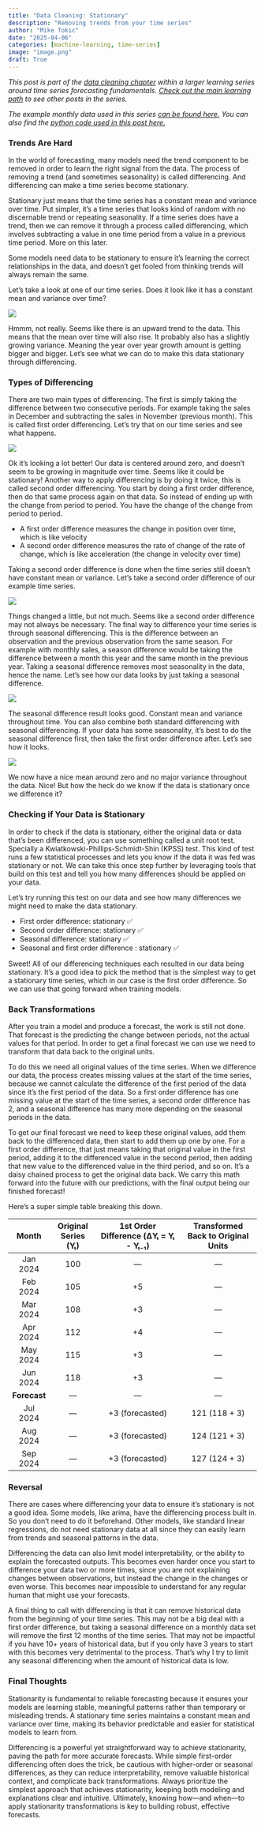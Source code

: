 ```yaml
---
title: "Data Cleaning: Stationary"
description: "Removing trends from your time series"
author: "Mike Tokic"
date: "2025-04-06"
categories: [machine-learning, time-series]
image: "image.png"
draft: True
---
```


*This post is part of the [data cleaning chapter](https://mftokic.github.io/posts/2025-02-03-ts-fundamentals-data-cleaning) within a larger learning series around time series forecasting fundamentals. [Check out the main learning path](https://mftokic.github.io/posts/2024-09-25-ts-fundamentals/) to see other posts in the series.* 

*The example monthly data used in this series [can be found here.](https://github.com/mftokic/mftokic.github.io/blob/main/posts/2024-10-02-ts-fundamentals-whats-a-time-series/example_ts_data.csv) You can also find the [python code used in this post here.](https://github.com/mftokic/mftokic.github.io/blob/main/notebooks/2025-02-05-ts-fundamentals-data-cleaning-boxcox.ipynb)*

### Trends Are Hard 

In the world of forecasting, many models need the trend component to be removed in order to learn the right signal from the data. The process of removing a trend (and sometimes seasonality) is called differencing. And differencing can make a time series become stationary. 

Stationary just means that the time series has a constant mean and variance over time. Put simpler, it's a time series that looks kind of random with no discernable trend or repeating seasonality. If a time series does have a trend, then we can remove it through a process called differencing, which involves subtracting a value in one time period from a value in a previous time period. More on this later. 

Some models need data to be stationary to ensure it's learning the correct relationships in the data, and doesn't get fooled from thinking trends will always remain the same. 

Let's take a look at one of our time series. Does it look like it has a constant mean and variance over time? 

![](./chart1.png)

Hmmm, not really. Seems like there is an upward trend to the data. This means that the mean over time will also rise. It probably also has a slightly growing variance. Meaning the year over year growth amount is getting bigger and bigger. Let's see what we can do to make this data stationary through differencing. 

### Types of Differencing

There are two main types of differencing. The first is simply taking the difference between two consecutive periods. For example taking the sales in December and subtracting the sales in November (previous month). This is called first order differencing. Let's try that on our time series and see what happens. 

![](./chart2.png)

Ok it's looking a lot better! Our data is centered around zero, and doesn't seem to be growing in magnitude over time. Seems like it could be stationary! Another way to apply differencing is by doing it twice, this is called second order differencing. You start by doing a first order difference, then do that same process again on that data. So instead of ending up with the change from period to period. You have the change of the change from period to period. 

- A first order difference measures the change in position over time, which is like velocity 
- A second order difference measures the rate of change of the rate of change, which is like acceleration (the change in velocity over time)

Taking a second order difference is done when the time series still doesn't have constant mean or variance. Let's take a second order difference of our example time series. 

![](./chart3.png)

Things changed a little, but not much. Seems like a second order difference may not always be necessary. The final way to difference your time series is through seasonal differencing. This is the difference between an observation and the previous observation from the same season. For example with monthly sales, a season difference would be taking the difference between a month this year and the same month in the previous year. Taking a seasonal difference removes most seasonality in the data, hence the name. Let's see how our data looks by just taking a seasonal difference. 

![](./chart4.png)

The seasonal difference result looks good. Constant mean and variance throughout time. You can also combine both standard differencing with seasonal differencing. If your data has some seasonality, it's best to do the seasonal difference first, then take the first order difference after. Let's see how it looks. 

![](./chart5.png)

We now have a nice mean around zero and no major variance throughout the data. Nice! But how the heck do we know if the data is stationary once we difference it? 

### Checking if Your Data is Stationary

In order to check if the data is stationary, either the original data or data that's been differenced, you can use something called a unit root test. Specially a Kwiatkowski-Phillips-Schmidt-Shin (KPSS) test. This kind of test runs a few statistical processes and lets you know if the data it was fed was stationary or not. We can take this once step further by leveraging tools that build on this test and tell you how many differences should be applied on your data. 

Let's try running this test on our data and see how many differences we might need to make the data stationary. 

- First order difference: stationary ✅
- Second order difference: stationary ✅
- Seasonal difference: stationary ✅
- Seasonal and first order difference : stationary ✅

Sweet! All of our differencing techniques each resulted in our data being stationary. It's a good idea to pick the method that is the simplest way to get a stationary time series, which in our case is the first order difference. So we can use that going forward when training models. 

### Back Transformations

After you train a model and produce a forecast, the work is still not done. That forecast is the predicting the change between periods, not the actual values for that period. In order to get a final forecast we can use we need to transform that data back to the original units. 

To do this we need all original values of the time series. When we difference our data, the process creates missing values at the start of the time series, because we cannot calculate the difference of the first period of the data since it's the first period of the data. So a first order difference has one missing value at the start of the time series, a second order difference has 2, and a seasonal difference has many more depending on the seasonal periods in the data. 

To get our final forecast we need to keep these original values, add them back to the differenced data, then start to add them up one by one. For a first order difference, that just means taking that original value in the first period, adding it to the differenced value in the second period, then adding that new value to the differenced value in the third period, and so on. It's a daisy chained process to get the original data back. We carry this math forward into the future with our predictions, with the final output being our finished forecast! 

Here's a super simple table breaking this down. 

|    Month     | Original Series (Yₜ) | 1st Order Difference (ΔYₜ = Yₜ - Yₜ₋₁) | Transformed Back to Original Units |
|:------------:|:--------------------:|:--------------------------------------:|:----------------------------------:|
|   Jan 2024   |         100          |                   —                    |                 —                  |
|   Feb 2024   |         105          |                  +5                    |                 —                  |
|   Mar 2024   |         108          |                  +3                    |                 —                  |
|   Apr 2024   |         112          |                  +4                    |                 —                  |
|   May 2024   |         115          |                  +3                    |                 —                  |
|   Jun 2024   |         118          |                  +3                    |                 —                  |
| **Forecast** |          —           |                   —                    |                 —                  |
|   Jul 2024   |          —           |             +3 (forecasted)            |            121 (118 + 3)           |
|   Aug 2024   |          —           |             +3 (forecasted)            |            124 (121 + 3)           |
|   Sep 2024   |          —           |             +3 (forecasted)            |            127 (124 + 3)           |

### Reversal 

There are cases where differencing your data to ensure it's stationary is not a good idea. Some models, like arima, have the differencing process built in. So you don't need to do it beforehand. Other models, like standard linear regressions, do not need stationary data at all since they can easily learn from trends and seasonal patterns in the data. 

Differencing the data can also limit model interpretability, or the ability to explain the forecasted outputs. This becomes even harder once you start to difference your data two or more times, since you are not explaining changes between observations, but instead the change in the changes or even worse. This becomes near impossible to understand for any regular human that might use your forecasts. 

A final thing to call with differencing is that it can remove historical data from the beginning of your time series. This may not be a big deal with a first order difference, but taking a seasonal difference on a monthly data set will remove the first 12 months of the time series. That may not be impactful if you have 10+ years of historical data, but if you only have 3 years to start with this becomes very detrimental to the process. That's why I try to limit any seasonal differencing when the amount of historical data is low. 

### Final Thoughts

Stationarity is fundamental to reliable forecasting because it ensures your models are learning stable, meaningful patterns rather than temporary or misleading trends. A stationary time series maintains a constant mean and variance over time, making its behavior predictable and easier for statistical models to learn from. 

Differencing is a powerful yet straightforward way to achieve stationarity, paving the path for more accurate forecasts. While simple first-order differencing often does the trick, be cautious with higher-order or seasonal differences, as they can reduce interpretability, remove valuable historical context, and complicate back transformations. Always prioritize the simplest approach that achieves stationarity, keeping both modeling and explanations clear and intuitive. Ultimately, knowing how—and when—to apply stationarity transformations is key to building robust, effective forecasts.